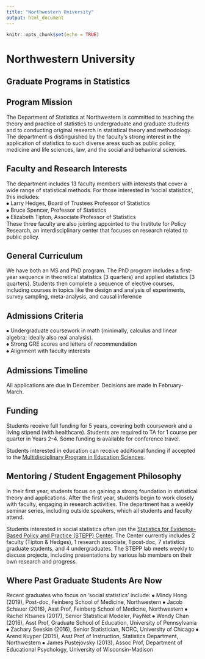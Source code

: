 ---
title: "Northwestern University"
output: html_document
---

```{r setup, include=FALSE}
knitr::opts_chunk$set(echo = TRUE)
```
# Northwestern University {-}

## Graduate Programs in Statistics  {-}

## Program Mission  {-}
The Department of Statistics at Northwestern is committed to teaching the theory and practice of statistics to undergraduate and graduate students and to conducting original research in statistical theory and methodology. The department is distinguished by the faculty's strong interest in the application of statistics to such diverse areas such as public policy, medicine and life sciences, law, and the social and behavioral sciences.


## Faculty and Research Interests  {-}
The department includes 13 faculty members with interests that cover a wide range of
statistical methods. For those interested in ‘social statistics’, this includes:  
⦁	Larry Hedges, Board of Trustees Professor of Statistics  
⦁	Bruce Spencer, Professor of Statistics  
⦁	Elizabeth Tipton, Associate Professor of Statistics  
These three faculty are also jointing appointed to the Institute for Policy Research, an interdisciplinary center that focuses on research related to public policy.  



## General Curriculum  {-}
We have both an MS and PhD program. The PhD program includes a first-year sequence in theoretical statistics (3 quarters) and applied statistics (3 quarters). Students then complete a sequence of elective courses, including courses in topics like the design and analysis of experiments, survey sampling, meta-analysis, and causal inference

## Admissions Criteria  {-}
⦁	Undergraduate coursework in math (minimally, calculus and linear algebra; ideally also real analysis).  
⦁	Strong GRE scores and letters of recommendation  
⦁	Alignment with faculty interests  


## Admissions Timeline  {-}
All applications are due in December. Decisions are made in February-March.

## Funding  {-}
Students receive full funding for 5 years, covering both coursework and a living stipend (with healthcare). Students are required to TA for 1 course per quarter in Years 2-4. Some funding is available for conference travel.  

Students interested in education can receive additional funding if accepted to the [Multidisciplinary Program in Education Sciences](https://www.mpes.sesp.northwestern.edu/mpes-training-program/).    



## Mentoring / Student Engagement Philosophy  {-}
In their first year, students focus on gaining a strong foundation in statistical theory and applications.   After the first year, students begin to work closely with faculty, engaging in research activities. The department has a weekly seminar series, including outside speakers, which all students and faculty attend.  

Students interested in social statistics often join the [Statistics for Evidence-Based Policy and Practice (STEPP) Center](https://stepp.center/). The Center currently includes 2 faculty (Tipton & Hedges), 1 research associate, 1 post-doc, 7 statistics graduate students, and 4 undergraduates. The STEPP lab meets weekly to discuss projects, including presentations by various lab members on their own research and progress.

## Where Past Graduate Students Are Now  {-}
Recent graduates who focus on ‘social statistics’ include:
⦁	Mindy Hong (2019), Post-doc, Feinberg School of Medicine, Northwestern
⦁	Jacob Schauer (2018), Asst Prof, Feinberg School of Medicine, Northwestern
⦁	Rachel Ktsanes (2017), Senior Statistical Modeler, PayNet
⦁	Wendy Chan (2016), Asst Prof, Graduate School of Education, University of Pennsylvania
⦁	Zachary Seeskin (2016), Senior Statistician, NORC, University of Chicago
⦁	Arend Kuyper (2015), Asst Prof of Instruction, Statistics Department, Northwestern
⦁	James Pustejovsky (2013), Assoc Prof, Department of Educational Psychology, University of Wisconsin-Madison
